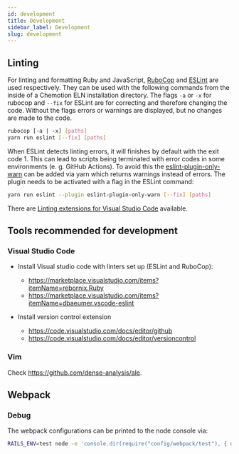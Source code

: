 ```yaml
---
id: development
title: Development
sidebar_label: Development
slug: development
---
```


## Linting
For linting and formatting Ruby and JavaScript, [RuboCop](https://rubocop.org/) and [ESLint](https://eslint.org/) are used respectively.
They can be used with the following commands from the inside of a Chemotion ELN installation directory.
The flags `-a` or `-x` for rubocop and `--fix` for ESLint are for correcting and therefore changing the code.
Without the flags errors or warnings are displayed, but no changes are made to the code.
```sh
rubocop [-a | -x] [paths]
yarn run eslint [--fix] [paths]
```
When ESLint detects linting errors, it will finishes by default with the exit code 1.
This can lead to scripts being terminated with error codes in some environments (e. g. GitHub Actions).
To avoid this the [eslint-plugin-only-warn](https://www.npmjs.com/package/eslint-plugin-only-warn) can be added via yarn which returns warnings instead of errors.
The plugin needs to be activated with a flag in the ESLint command:
```sh
yarn run eslint --plugin eslint-plugin-only-warn [--fix] [paths]
```
There are [Linting extensions for Visual Studio Code](#visual-studio-code) available.
## Tools recommended for development

### Visual Studio Code
- Install Visual studio code with linters set up (ESLint and RuboCop):
  - https://marketplace.visualstudio.com/items?itemName=rebornix.Ruby
  - https://marketplace.visualstudio.com/items?itemName=dbaeumer.vscode-eslint

- Install version control extension
  - https://code.visualstudio.com/docs/editor/github
  - https://code.visualstudio.com/docs/editor/versioncontrol


### Vim
Check https://github.com/dense-analysis/ale.

## Webpack
### Debug
The webpack configurations can be printed to the node console via:
```sh
RAILS_ENV=test node -e 'console.dir(require("config/webpack/test"), { depth: null })'
```
